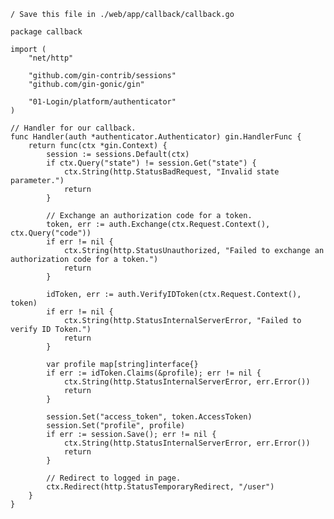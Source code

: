 ```golang callback.go lines 
/ Save this file in ./web/app/callback/callback.go

package callback

import (
	"net/http"

	"github.com/gin-contrib/sessions"
	"github.com/gin-gonic/gin"

	"01-Login/platform/authenticator"
)

// Handler for our callback.
func Handler(auth *authenticator.Authenticator) gin.HandlerFunc {
	return func(ctx *gin.Context) {
		session := sessions.Default(ctx)
		if ctx.Query("state") != session.Get("state") {
			ctx.String(http.StatusBadRequest, "Invalid state parameter.")
			return
		}

		// Exchange an authorization code for a token.
		token, err := auth.Exchange(ctx.Request.Context(), ctx.Query("code"))
		if err != nil {
			ctx.String(http.StatusUnauthorized, "Failed to exchange an authorization code for a token.")
			return
		}

		idToken, err := auth.VerifyIDToken(ctx.Request.Context(), token)
		if err != nil {
			ctx.String(http.StatusInternalServerError, "Failed to verify ID Token.")
			return
		}

		var profile map[string]interface{}
		if err := idToken.Claims(&profile); err != nil {
			ctx.String(http.StatusInternalServerError, err.Error())
			return
		}

		session.Set("access_token", token.AccessToken)
		session.Set("profile", profile)
		if err := session.Save(); err != nil {
			ctx.String(http.StatusInternalServerError, err.Error())
			return
		}

		// Redirect to logged in page.
		ctx.Redirect(http.StatusTemporaryRedirect, "/user")
	}
}
```

